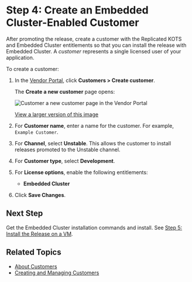 # Step 4: Create an Embedded Cluster-Enabled Customer

After promoting the release, create a customer with the Replicated KOTS and Embedded Cluster entitlements so that you can install the release with Embedded Cluster. A _customer_ represents a single licensed user of your application.

To create a customer:

1. In the [Vendor Portal](https://vendor.replicated.com), click **Customers > Create customer**.

   The **Create a new customer** page opens:

   ![Customer a new customer page in the Vendor Portal](/images/create-customer.png)

   [View a larger version of this image](/images/create-customer.png)

1. For **Customer name**, enter a name for the customer. For example, `Example Customer`.

1. For **Channel**, select **Unstable**. This allows the customer to install releases promoted to the Unstable channel.

1. For **Customer type**, select **Development**.

1. For **License options**, enable the following entitlements:
     * **Embedded Cluster**

1. Click **Save Changes**.

## Next Step

Get the Embedded Cluster installation commands and install. See [Step 5: Install the Release on a VM](tutorial-embedded-cluster-install).

## Related Topics

* [About Customers](/vendor/licenses-about)
* [Creating and Managing Customers](/vendor/releases-creating-customer)
